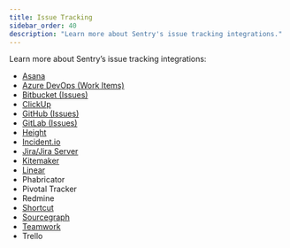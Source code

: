 ```yaml
---
title: Issue Tracking
sidebar_order: 40
description: "Learn more about Sentry's issue tracking integrations."
---
```


Learn more about Sentry’s issue tracking integrations:

- [Asana](/organization/integrations/issue-tracking/asana/)
- [Azure DevOps (Work Items)](/organization/integrations/source-code-mgmt/azure-devops/)
- [Bitbucket (Issues)](/organization/integrations/source-code-mgmt/bitbucket/)
- [ClickUp](/organization/integrations/issue-tracking/clickup/)
- [GitHub (Issues)](/organization/integrations/source-code-mgmt/github/)
- [GitLab (Issues)](/organization/integrations/source-code-mgmt/gitlab/)
- [Height](/organization/integrations/issue-tracking/height/)
- [Incident.io](/organization/integrations/issue-tracking/incidentio/)
- [Jira/Jira Server](/organization/integrations/issue-tracking/jira/)
- [Kitemaker](/organization/integrations/issue-tracking/kitemaker/)
- [Linear](/organization/integrations/issue-tracking/linear/)
- Phabricator
- Pivotal Tracker
- Redmine
- [Shortcut](/organization/integrations/issue-tracking/shortcut/)
- [Sourcegraph](/organization/integrations/issue-tracking/sourcegraph/)
- [Teamwork](/organization/integrations/issue-tracking/teamwork/)
- Trello
